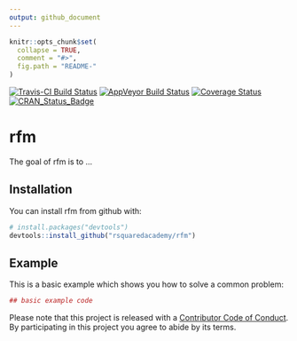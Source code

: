 ```yaml
---
output: github_document
---
```


<!-- README.md is generated from README.Rmd. Please edit that file -->

```r
knitr::opts_chunk$set(
  collapse = TRUE,
  comment = "#>",
  fig.path = "README-"
)
```

[![Travis-CI Build Status](https://travis-ci.org/rsquaredacademy/rfm.svg?branch=master)](https://travis-ci.org/rsquaredacademy/rfm)
[![AppVeyor Build Status](https://ci.appveyor.com/api/projects/status/github/rsquaredacademy/rfm?branch=master&svg=true)](https://ci.appveyor.com/project/rsquaredacademy/rfm)
[![Coverage Status](https://img.shields.io/codecov/c/github/rsquaredacademy/rfm/master.svg)](https://codecov.io/github/rsquaredacademy/rfm?branch=master)
[![CRAN_Status_Badge](http://www.r-pkg.org/badges/version/rfm)](https://cran.r-project.org/package=rfm)

# rfm

The goal of rfm is to ...

## Installation

You can install rfm from github with:

```r
# install.packages("devtools")
devtools::install_github("rsquaredacademy/rfm")
```

## Example

This is a basic example which shows you how to solve a common problem:

```r
## basic example code
```

Please note that this project is released with a [Contributor Code of Conduct](CONDUCT.md). By participating in this project you agree to abide by its terms.
